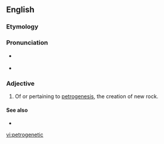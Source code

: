 ==English==


===Etymology===

{{prefix|petro-|genetic}}

===Pronunciation===

*{{IPA|pɛtɹoʊdʒəˈnɛtɪk}} {{qualifier|US}}
*{{rhymes|ɛtɪk}}

===Adjective===
{{en-adj|-}}

#{{geology}} Of or pertaining to [[petrogenesis]], the creation of new rock.

====See also====
*{{pedialite|petrogenesis}}

[[vi:petrogenetic]]